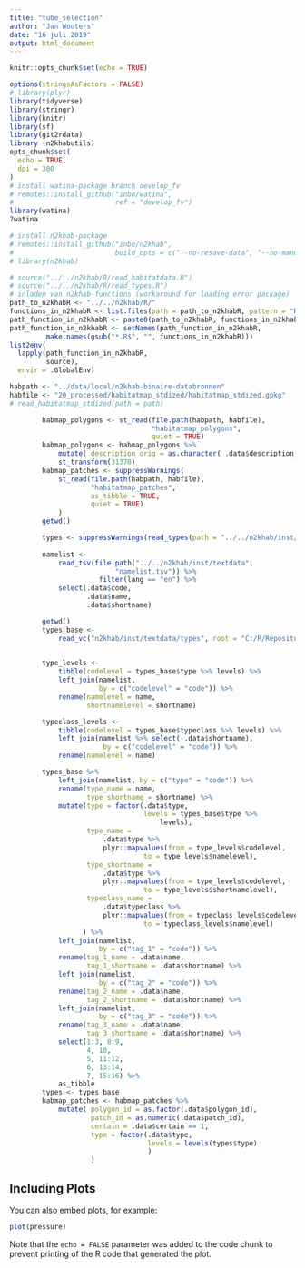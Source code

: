 ```yaml
---
title: "tube_selection"
author: "Jan Wouters"
date: "16 juli 2019"
output: html_document
---
```


```r
knitr::opts_chunk$set(echo = TRUE)
```


```r
options(stringsAsFactors = FALSE)
# library(plyr)
library(tidyverse)
library(stringr)
library(knitr)
library(sf)
library(git2rdata)
library (n2khabutils)
opts_chunk$set(
  echo = TRUE,
  dpi = 300
)
# install watina-package branch develop_fv
# remotes::install_github("inbo/watina", 
#                         ref = "develop_fv")
library(watina)
?watina

# install n2khab-package
# remotes::install_github("inbo/n2khab", 
#                         build_opts = c("--no-resave-data", "--no-manual"))
# library(n2khab)

# source("../../n2khab/R/read_habitatdata.R")
# source("../../n2khab/R/read_types.R")
# inladen van n2khab-functions (workaround for loading error package)
path_to_n2khabR <- "../../n2khab/R/"
functions_in_n2khabR <- list.files(path = path_to_n2khabR, pattern = "R")
path_function_in_n2khabR <- paste0(path_to_n2khabR, functions_in_n2khabR)
path_function_in_n2khabR <- setNames(path_function_in_n2khabR, 
         make.names(gsub("*.R$", "", functions_in_n2khabR)))
list2env(
  lapply(path_function_in_n2khabR, 
         source), 
  envir = .GlobalEnv)

habpath <- "../data/local/n2khab-binaire-databronnen"
habfile <- "20_processed/habitatmap_stdized/habitatmap_stdized.gpkg"
# read_habitatmap_stdized(path = path)

        habmap_polygons <- st_read(file.path(habpath, habfile),
                                   "habitatmap_polygons",
                                   quiet = TRUE)
        habmap_polygons <- habmap_polygons %>%
            mutate( description_orig = as.character( .data$description_orig)) %>%
            st_transform(31370)
        habmap_patches <- suppressWarnings(
            st_read(file.path(habpath, habfile),
                    "habitatmap_patches",
                    as_tibble = TRUE,
                    quiet = TRUE)
            )
        getwd()

        types <- suppressWarnings(read_types(path = "../../n2khab/inst/textdata"))
        
        namelist <-
            read_tsv(file.path("../../n2khab/inst/textdata",
                          "namelist.tsv")) %>% 
                      filter(lang == "en") %>%
            select(.data$code,
                   .data$name,
                   .data$shortname)

        getwd()
        types_base <-
            read_vc("n2khab/inst/textdata/types", root = "C:/R/Repositories")
        

        type_levels <-
            tibble(codelevel = types_base$type %>% levels) %>%
            left_join(namelist,
                      by = c("codelevel" = "code")) %>% 
            rename(namelevel = name,
                   shortnamelevel = shortname)

        typeclass_levels <-
            tibble(codelevel = types_base$typeclass %>% levels) %>%
            left_join(namelist %>% select(-.data$shortname),
                       by = c("codelevel" = "code")) %>%
            rename(namelevel = name)

        types_base %>%
            left_join(namelist, by = c("type" = "code")) %>%
            rename(type_name = name,
                   type_shortname = shortname) %>%
            mutate(type = factor(.data$type,
                                 levels = types_base$type %>%
                                     levels),
                   type_name =
                       .data$type %>%
                       plyr::mapvalues(from = type_levels$codelevel,
                                 to = type_levels$namelevel),
                   type_shortname =
                       .data$type %>%
                       plyr::mapvalues(from = type_levels$codelevel,
                                 to = type_levels$shortnamelevel),
                   typeclass_name =
                       .data$typeclass %>%
                       plyr::mapvalues(from = typeclass_levels$codelevel,
                                 to = typeclass_levels$namelevel)
                  ) %>%
            left_join(namelist,
                      by = c("tag_1" = "code")) %>%
            rename(tag_1_name = .data$name,
                   tag_1_shortname = .data$shortname) %>%
            left_join(namelist,
                      by = c("tag_2" = "code")) %>%
            rename(tag_2_name = .data$name,
                   tag_2_shortname = .data$shortname) %>%
            left_join(namelist,
                      by = c("tag_3" = "code")) %>%
            rename(tag_3_name = .data$name,
                   tag_3_shortname = .data$shortname) %>%
            select(1:3, 8:9,
                   4, 10,
                   5, 11:12,
                   6, 13:14,
                   7, 15:16) %>%
            as_tibble
        types <- types_base    
        habmap_patches <- habmap_patches %>%
            mutate( polygon_id = as.factor(.data$polygon_id),
                    patch_id = as.numeric(.data$patch_id),
                    certain = .data$certain == 1,
                    type = factor(.data$type,
                                  levels = levels(types$type)
                                  )
                    )

```

## Including Plots

You can also embed plots, for example:

```r
plot(pressure)
```

Note that the `echo = FALSE` parameter was added to the code chunk to prevent printing of the R code that generated the plot.
